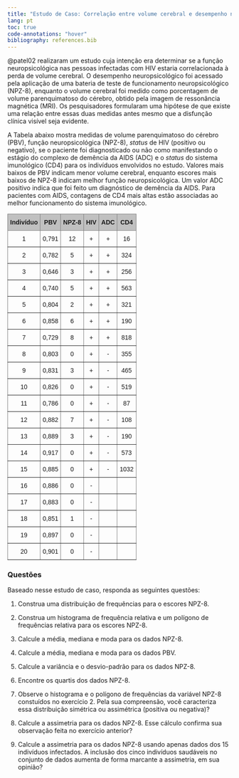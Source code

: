 ```yaml
---
title: "Estudo de Caso: Correlação entre volume cerebral e desempenho neurocognitivo em paciente infectados por HIV"
lang: pt
toc: true
code-annotations: "hover"
bibliography: references.bib
---
```


@patel02 realizaram um estudo cuja intenção era determinar se a função neuropsicológica nas pessoas infectadas com HIV estaria correlacionada à perda de volume cerebral. O desempenho neuropsicológico foi acessado pela aplicação de uma bateria de teste de funcionamento neuropsicológico (NPZ-8), enquanto o volume cerebral foi medido como porcentagem de volume parenquimatoso do cérebro, obtido pela imagem de ressonância magnética (MRI). Os pesquisadores formularam uma hipótese de que existe uma relação entre essas duas medidas antes mesmo que a disfunção clínica visível seja evidente.

A Tabela abaixo mostra medidas de volume parenquimatoso do cérebro (PBV), função neuropsicológica (NPZ-8), *status* de HIV (positivo ou negativo), se o paciente foi diagnosticado ou não como manifestando o estágio do complexo de demência da AIDS (ADC) e o *status* do sistema imunológico (CD4) para os indivíduos envolvidos no estudo. Valores mais baixos de PBV indicam menor volume cerebral, enquanto escores mais baixos de NPZ-8 indicam melhor função neuropsicológica. Um valor ADC positivo indica que foi feito um diagnóstico de demência da AIDS. Para pacientes com AIDS, contagens de CD4 mais altas estão associadas ao melhor funcionamento do sistema imunológico.

<center>
<style type="text/css">
.tg  {border-collapse:collapse;border-spacing:0;}
.tg td{border-color:black;border-style:solid;border-width:1px;font-family:Arial, sans-serif;font-size:14px;
  overflow:hidden;padding:10px 5px;word-break:normal;}
.tg th{border-color:black;border-style:solid;border-width:1px;font-family:Arial, sans-serif;font-size:14px;
  font-weight:normal;overflow:hidden;padding:10px 5px;word-break:normal;}
.tg .tg-zlqz{background-color:#c0c0c0;border-color:inherit;font-weight:bold;text-align:center;vertical-align:top}
.tg .tg-c3ow{border-color:inherit;text-align:center;vertical-align:top}
</style>
<table class="tg"><thead>
  <tr>
    <th class="tg-zlqz">Indivíduo</th>
    <th class="tg-zlqz">PBV</th>
    <th class="tg-zlqz">NPZ-8</th>
    <th class="tg-zlqz">HIV</th>
    <th class="tg-zlqz">ADC</th>
    <th class="tg-zlqz">CD4</th>
  </tr></thead>
<tbody>
  <tr>
    <td class="tg-c3ow">1</td>
    <td class="tg-c3ow">0,791</td>
    <td class="tg-c3ow">12</td>
    <td class="tg-c3ow">+</td>
    <td class="tg-c3ow">+</td>
    <td class="tg-c3ow">16</td>
  </tr>
  <tr>
    <td class="tg-c3ow">2</td>
    <td class="tg-c3ow">0,782</td>
    <td class="tg-c3ow">5</td>
    <td class="tg-c3ow">+</td>
    <td class="tg-c3ow">+</td>
    <td class="tg-c3ow">324</td>
  </tr>
  <tr>
    <td class="tg-c3ow">3</td>
    <td class="tg-c3ow">0,646</td>
    <td class="tg-c3ow">3</td>
    <td class="tg-c3ow">+</td>
    <td class="tg-c3ow">+</td>
    <td class="tg-c3ow">256</td>
  </tr>
  <tr>
    <td class="tg-c3ow">4</td>
    <td class="tg-c3ow">0,740</td>
    <td class="tg-c3ow">5</td>
    <td class="tg-c3ow">+</td>
    <td class="tg-c3ow">+</td>
    <td class="tg-c3ow">563</td>
  </tr>
  <tr>
    <td class="tg-c3ow">5</td>
    <td class="tg-c3ow">0,804</td>
    <td class="tg-c3ow">2</td>
    <td class="tg-c3ow">+</td>
    <td class="tg-c3ow">+</td>
    <td class="tg-c3ow">321</td>
  </tr>
  <tr>
    <td class="tg-c3ow">6</td>
    <td class="tg-c3ow">0,858</td>
    <td class="tg-c3ow">6</td>
    <td class="tg-c3ow">+</td>
    <td class="tg-c3ow">+</td>
    <td class="tg-c3ow">190</td>
  </tr>
  <tr>
    <td class="tg-c3ow">7</td>
    <td class="tg-c3ow">0,729</td>
    <td class="tg-c3ow">8</td>
    <td class="tg-c3ow">+</td>
    <td class="tg-c3ow">+</td>
    <td class="tg-c3ow">818</td>
  </tr>
  <tr>
    <td class="tg-c3ow">8</td>
    <td class="tg-c3ow">0,803</td>
    <td class="tg-c3ow">0</td>
    <td class="tg-c3ow">+</td>
    <td class="tg-c3ow">-</td>
    <td class="tg-c3ow">355</td>
  </tr>
  <tr>
    <td class="tg-c3ow">9</td>
    <td class="tg-c3ow">0,831</td>
    <td class="tg-c3ow">3</td>
    <td class="tg-c3ow">+</td>
    <td class="tg-c3ow">-</td>
    <td class="tg-c3ow">465</td>
  </tr>
  <tr>
    <td class="tg-c3ow">10</td>
    <td class="tg-c3ow">0,826</td>
    <td class="tg-c3ow">0</td>
    <td class="tg-c3ow">+</td>
    <td class="tg-c3ow">-</td>
    <td class="tg-c3ow">519</td>
  </tr>
  <tr>
    <td class="tg-c3ow">11</td>
    <td class="tg-c3ow">0,786</td>
    <td class="tg-c3ow">0</td>
    <td class="tg-c3ow">+</td>
    <td class="tg-c3ow">-</td>
    <td class="tg-c3ow">87</td>
  </tr>
  <tr>
    <td class="tg-c3ow">12</td>
    <td class="tg-c3ow">0,882</td>
    <td class="tg-c3ow">7</td>
    <td class="tg-c3ow">+</td>
    <td class="tg-c3ow">-</td>
    <td class="tg-c3ow">108</td>
  </tr>
  <tr>
    <td class="tg-c3ow">13</td>
    <td class="tg-c3ow">0,889</td>
    <td class="tg-c3ow">3</td>
    <td class="tg-c3ow">+</td>
    <td class="tg-c3ow">-</td>
    <td class="tg-c3ow">190</td>
  </tr>
  <tr>
    <td class="tg-c3ow">14</td>
    <td class="tg-c3ow">0,917</td>
    <td class="tg-c3ow">0</td>
    <td class="tg-c3ow">+</td>
    <td class="tg-c3ow">-</td>
    <td class="tg-c3ow">573</td>
  </tr>
  <tr>
    <td class="tg-c3ow">15</td>
    <td class="tg-c3ow">0,885</td>
    <td class="tg-c3ow">0</td>
    <td class="tg-c3ow">+</td>
    <td class="tg-c3ow">-</td>
    <td class="tg-c3ow">1032</td>
  </tr>
  <tr>
    <td class="tg-c3ow">16</td>
    <td class="tg-c3ow">0,886</td>
    <td class="tg-c3ow">0</td>
    <td class="tg-c3ow">-</td>
    <td class="tg-c3ow"></td>
    <td class="tg-c3ow"></td>
  </tr>
  <tr>
    <td class="tg-c3ow">17</td>
    <td class="tg-c3ow">0,883</td>
    <td class="tg-c3ow">0</td>
    <td class="tg-c3ow">-</td>
    <td class="tg-c3ow"></td>
    <td class="tg-c3ow"></td>
  </tr>
  <tr>
    <td class="tg-c3ow">18</td>
    <td class="tg-c3ow">0,851</td>
    <td class="tg-c3ow">1</td>
    <td class="tg-c3ow">-</td>
    <td class="tg-c3ow"></td>
    <td class="tg-c3ow"></td>
  </tr>
  <tr>
    <td class="tg-c3ow">19</td>
    <td class="tg-c3ow">0,897</td>
    <td class="tg-c3ow">0</td>
    <td class="tg-c3ow">-</td>
    <td class="tg-c3ow"></td>
    <td class="tg-c3ow"></td>
  </tr>
  <tr>
    <td class="tg-c3ow">20</td>
    <td class="tg-c3ow">0,901</td>
    <td class="tg-c3ow">0</td>
    <td class="tg-c3ow">-</td>
    <td class="tg-c3ow"></td>
    <td class="tg-c3ow"></td>
  </tr>
</tbody></table>
</center>


### Questões

Baseado nesse estudo de caso, responda as seguintes questões:

1. Construa uma distribuição de frequências para o escores NPZ-8.

2. Construa um histograma de frequência relativa e um polígono de frequências relativa para os escores NPZ-8.

3. Calcule a média, mediana e moda para os dados NPZ-8.

4. Calcule a média, mediana e moda para os dados PBV.

5. Calcule a variância e o desvio-padrão para os dados NPZ-8.

6. Encontre os quartis dos dados NPZ-8.

7. Observe o histograma e o polígono de frequências da variável NPZ-8 constuídos no exercício 2. Pela sua compreensão, você caracteriza essa distribuição simétrica ou assimétrica (positiva ou negativa)?

8. Calcule a assimetria para os dados NPZ-8. Esse cálculo confirma sua observação feita no exercício anterior?

9. Calcule a assimetria para os dados NPZ-8 usando apenas dados dos 15 indivíduos infectados. A inclusão dos cinco indivíduos saudáveis no conjunto de dados aumenta de forma marcante a assimetria, em sua opinião?
